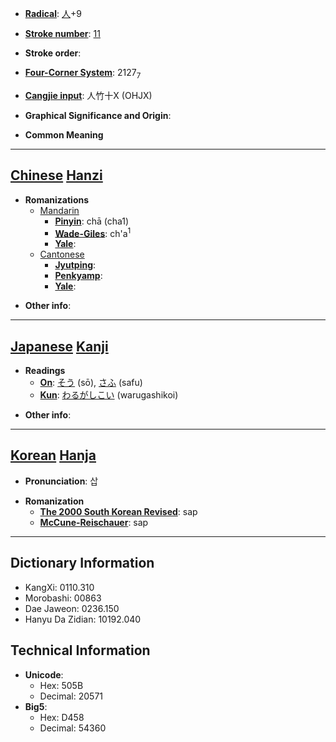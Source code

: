 * '''[[Wiktionary:Chinese radical index| Radical]]''': [[Wiktionary:Chinese radical index 人|人]]+9

* '''[[Wiktionary:Chinese total strokes index|Stroke number]]''': [[Wiktionary:Chinese total strokes index 11|11]]

* '''Stroke order''': 

* '''[[Wiktionary:Chinese four corner index|Four-Corner System]]''': 2127<sub>7</sub>

* '''[[Wiktionary:Chinese Cangjie index|Cangjie input]]''': 人竹十X (OHJX)

* '''Graphical Significance and Origin''': 

* '''Common Meaning'''

----

== [[Chinese]] [[Hanzi]] ==

* '''Romanizations'''
** [[Mandarin]]
*** '''[[Pinyin]]''': chā (cha1)
*** '''[[Wade-Giles]]''': ch'a<sup>1</sup>
*** '''[[Yale]]''': 
**[[Cantonese]]
***'''[[Jyutping]]''':
***'''[[Penkyamp]]''': 
***'''[[Yale]]''': 

* '''Other info''': 

----

== [[Japanese]] [[Kanji]] ==

* '''Readings'''
** '''[[On]]''': [[そう]] (sō), [[さふ]] (safu)
** '''[[Kun]]''': [[わるがしこい]] (warugashikoi)

* '''Other info''':  

----

== [[Korean]] [[Hanja]] ==

* '''Pronunciation''': 삽

* '''Romanization'''
** '''[[The 2000 South Korean Revised Romanization|The 2000 South Korean Revised]]''': sap
** '''[[McCune-Reischauer]]''': sap

----

== Dictionary Information ==

* KangXi: 0110.310
* Morobashi: 00863
* Dae Jaweon: 0236.150
* Hanyu Da Zidian: 10192.040

== Technical Information ==

* '''Unicode''':
** Hex: 505B
** Decimal: 20571
* '''Big5''':
** Hex: D458
** Decimal: 54360